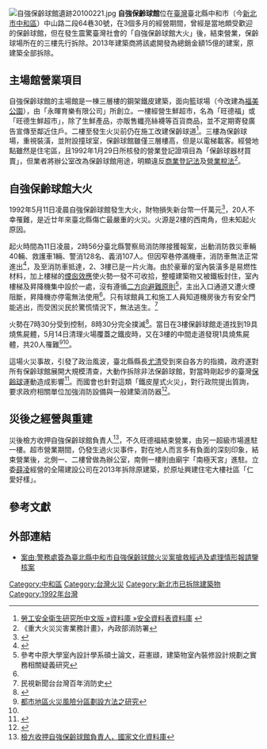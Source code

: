 [[File:自強保齡球館遺跡20100221.jpg|thumb]]
'''自強保齡球館'''位在[[臺灣|臺灣]]臺北縣中和市（今[[新北市|新北市]][[中和區|中和區]]）中山路二段64巷30號，在3個多月的經營期間，曾經是當地頗受歡迎的保齡球館，但在發生震驚臺灣社會的「自強保齡球館大火」後，結束營業，保齡球場所在的三樓先行拆除。2013年建築商將該處開發為總銷金額15億的建案，原建築全部拆除。

==主場館營業項目==
自強保齡球館的主場館是一棟三層樓的鋼架鐵皮建築，面向籃球場（今改建為[[福美公園|福美公園]]），由「永暉育樂有限公司」所創立。一樓經營生鮮超市，名為「旺德福」或「旺德生鮮超市」，除了生鮮產品，亦販售纖亮絲襪等百貨商品，並不定期寄發廣告宣傳至鄰近住戶。二樓至發生火災前仍在施工改建保齡球道<ref>[http://www.iosh.gov.tw/Publish.aspx?cnid=31&P=559 勞工安全衛生研究所中文版 »資料庫 »安全資料表資料庫 ] {{webarchive|url=https://web.archive.org/web/20100124042845/http://www.iosh.gov.tw/Publish.aspx?cnid=31 |date=2010-01-24 }}</ref>。三樓為保齡球場，重視裝潢，並附設撞球室，保齡球館雖僅三層樓高，但是以電梯載客。經營地點雖然是住宅區，且1992年1月29日所核發的營業登記證項目為「保齡球器材買賣」，但業者將辦公室改為保齡球館用途，明顯違反[[商業登記法|商業登記法]]及[[營業稅法|營業稅法]]<ref name="重大火災災害業務計畫">《重大火災災害業務計畫》，內政部消防署</ref>。

==自強保齡球館大火==
{{Infobox Conflagration
|title=自強保齡球館大火
|location={{TWN}}[[新北市|臺北縣]][[中和區|中和市]]（今新北市中和區）
|date=1992年5月11日
|time=2時55分
|timezone=[[UTC+8|UTC+8]]
|cause=不明
|fatalities=20人
|injuries=0人
}}

1992年5月11日凌晨自強保齡球館發生大火，財物損失新台幣一仟萬元<ref>{{cite web| language =| publisher =台中市消防局網站| title =消防大事紀| url =http://www.tccfd.gov.tw/html/writings/show.aspx?kind1=A&kind2=43&num=249200| author =| date =2009-10-07| accessdate =2010-02-22}}{{dead link|date=2018年4月 |bot=InternetArchiveBot |fix-attempted=yes }}</ref>，20人不幸罹難，是近廿年來臺北縣傷亡最嚴重的火災。火源是2樓的西南角，但未知起火原因。

起火時間為11日凌晨，2時56分臺北縣警察局消防隊接獲報案，出動消防救災車輛40輛、救護車1輛、警消128名、義消107人。但因窄巷停滿機車，消防車無法正常進出<ref>{{cite news | language =  | author = 黃樹德 | coauthors =  | url =  | title = 最慘兩火災 肇因窄巷  | work =  | publisher =  | pages =  | date = 2003-09-01 | accessdate = 2010-02-22 }}</ref>，及至消防車抵達，2、3樓已是一片火海。由於豪華的室內裝潢多是易燃性材料，加上樓梯的[[煙囪效應|煙囪效應]]使火勢一發不可收拾，整幢建築物又被鐵板封住，室內樓梯及昇降機集中設於一處，沒有遵循[[二方向避難原則|二方向避難原則]]<ref name="建築物室內裝修設計規劃之實務相關疑義研究">參考中原大學室內設計學系碩士論文，莊憲頲，建築物室內裝修設計規劃之實務相關疑義研究</ref>，主出入口通道又遭火煙阻斷，昇降機亦停電無法使用<ref name="建築物室內裝修設計規劃之實務相關疑義研究"/>。只有球館員工和施工人員知道機房後方有安全門能逃出，而受困災民於驚慌情況下，無法逃生。<ref>民視新聞台台灣百年消防史</ref>

火勢在7時30分受到控制，8時30分完全撲滅<ref name="當前建築消防安全問題與對策之研究">{{cite book | language =  | author = 行政院研究發展考核委員會 | coauthors =  | title = 當前建築消防安全問題與對策之研 | url =  | date = 1997年5月 | location =  | publisher = 中國時報/北縣新聞/C2版 | id =  | isbn = 9130248601477 | pages = 70 }}</ref>。當日在3樓保齡球館走道找到19具燒焦屍體，5月14日清理火場覆蓋之鐵皮時，又在3樓的中間走道發現1具燒焦屍體，共20人罹難<ref>[http://ntur.lib.ntu.edu.tw/bitstream/246246/120349/1/27.pdf 都市地區火災風險分區劃設方法之研究 ]</ref><ref name="重大火災災害業務計畫"/>。

這場火災事故，引發了政治風波，臺北縣縣長[[尤清|尤清]]受到來自各方的指摘{{R|金恒煒}}，政府遂對所有保齡球館展開大規模清查，大動作拆除非法保齡球館，對當時剛起步的臺灣[[保齡球|保齡球]]運動造成影響<ref>{{cite news | language =  | author = 全光輝 | coauthors =  | url =  | title = 違規保齡球館將強制斷水斷電  | work =  | publisher =  | pages =  | date = 1998-01-18 | accessdate = 2010-02-22 }}</ref>。而國會也針對這類「鐵皮屋式火災」，對行政院提出質詢，要求政府相關單位加強消防設備與一般建築消防器<ref>{{cite book | language =  | author = 立法院秘書處 | coauthors =  | title = 立法院公報 第八十九卷 第六十八期 院會紀錄  | date = | publisher = | isbn =  | pages = 199 }}</ref>。

==災後之經營與重建==
災後檢方收押自強保齡球館負責人<ref>[http://nrch.cca.gov.tw/ccahome/tvnews/tvnews_meta.jsp?xml_id=0006167495&maintitle=%0A++++++++%E4%BF%9D%E9%BD%A1%E7%90%83%E9%A4%A8%E7%81%AB%E7%81%BD%3B%E7%8E%8B%E5%9D%A4%E9%9A%86%0A&dofile=cca-1-20001-nw-ttvdy-19920513_05-n.asf&collectionname=%E8%87%BA%E8%A6%96%E6%96%B0%E8%81%9E 檢方收押自強保齡球館負責人，國家文化資料庫]{{dead link|date=2018年4月 |bot=InternetArchiveBot |fix-attempted=yes }}</ref>，不久旺德福結束營業，由另一超級市場進駐一樓。超市營業期間，仍發生過火災事件，對在地人而言多有負面的深刻印象，結束營業後，北側一、二樓曾做為辦公室，南側一樓則由廟宇「南極天宮」進駐。立委[[薛凌|薛凌]]經營的全陽建設公司在2013年拆除原建築，於原址興建住宅大樓社區「仁愛好樣」。{{R|范厚民}}

==參考文獻==
{{reflist|refs=
<ref name="金恒煒">{{cite book|author = 金恒煒| title = 新黨, 變辯變| date = 1996年| publisher = | isbn =  | pages = 46 }}</ref>
<ref name="范厚民">{{cite news|author=范厚民|title=奪命火場蓋新案　投資客裝傻搏脫身|agency=蘋果日報|date=2015-09-14}}</ref>

}}

==外部連結==
*[https://web.archive.org/web/20160304120240/http://catalog.digitalarchives.tw/item/00/36/c4/30.html 案由:警務處簽為臺北縣中和市自強保齡球館火災案搶救經過及處理情形報請鑒核案]

[[Category:中和區|Category:中和區]]
[[Category:台灣火災|Category:台灣火災]]
[[Category:新北市已拆除建築物|Category:新北市已拆除建築物]]
[[Category:1992年台灣|Category:1992年台灣]]